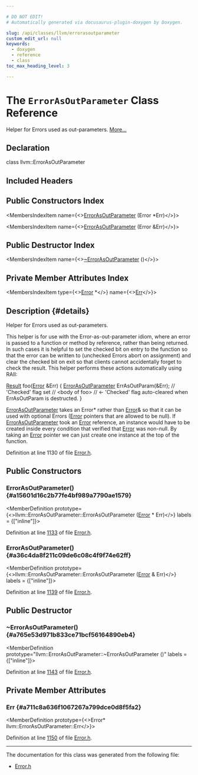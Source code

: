 ```yaml
---

# DO NOT EDIT!
# Automatically generated via docusaurus-plugin-doxygen by Doxygen.

slug: /api/classes/llvm/errorasoutparameter
custom_edit_url: null
keywords:
  - doxygen
  - reference
  - class
toc_max_heading_level: 3

---
```





# The `ErrorAsOutParameter` Class Reference

<DoxygenPage pluginConfig={pluginConfig}>

Helper for Errors used as out-parameters. <a href="#details">More...</a>

## Declaration

<CodeBlock>class llvm::ErrorAsOutParameter</CodeBlock>

## Included Headers

<IncludesList>
<IncludesListItem
  filePath="llvm/Support/Error.h"
  permalink="/docs/api/files/include/include/llvm/include/llvm/support/error-h"
  isLocal="true" />
</IncludesList>

## Public Constructors Index

<MembersIndex>

<MembersIndexItem
  name={<><a href="#a15601d16c2b77fe4bf989a7790ae1579">ErrorAsOutParameter</a> (Error &#42;Err)</>}>
</MembersIndexItem>

<MembersIndexItem
  name={<><a href="#a36c4da8f211c09de6c08c4f9f74e62ff">ErrorAsOutParameter</a> (Error &amp;Err)</>}>
</MembersIndexItem>

</MembersIndex>

## Public Destructor Index

<MembersIndex>

<MembersIndexItem
  name={<><a href="#a765e53d971b833ce71bcf56164890eb4">~ErrorAsOutParameter</a> ()</>}>
</MembersIndexItem>

</MembersIndex>

## Private Member Attributes Index

<MembersIndex>

<MembersIndexItem
  type={<><a href="/docs/api/classes/llvm/error">Error</a> &#42;</>}
  name={<><a href="#a711c8a636f1067267a799dce0d8f5fa2">Err</a></>}>
</MembersIndexItem>

</MembersIndex>

## Description {#details}

Helper for Errors used as out-parameters.

This helper is for use with the Error-as-out-parameter idiom, where an error is passed to a function or method by reference, rather than being returned. In such cases it is helpful to set the checked bit on entry to the function so that the error can be written to (unchecked Errors abort on assignment) and clear the checked bit on exit so that clients cannot accidentally forget to check the result. This helper performs these actions automatically using RAII:


<ProgramListing extension="cpp">

<CodeLine><span class="doxyHighlight"><a href="/docs/api/namespaces/llvm/ms-demangle/#afb795990ffc0cb7321e7d1eacc246324a8eea62084ca7e541d918e823422bd82e">Result</a> foo(<a href="/docs/api/namespaces/llvm/#ac226f3d2b9ca090171a8e0a8cb92c343a902b0d55fddef6f8d651fe1035b7d4bd">Error</a> &amp;Err) &#123;</span></CodeLine>
<CodeLine><span class="doxyHighlight">  <a href="#a15601d16c2b77fe4bf989a7790ae1579">ErrorAsOutParameter</a> ErrAsOutParam(&amp;Err); </span><span class="doxyHighlightComment">// &#39;Checked&#39; flag set</span></CodeLine>
<CodeLine><span class="doxyHighlight">  </span><span class="doxyHighlightComment">// &lt;body of foo&gt;</span></CodeLine>
<CodeLine><span class="doxyHighlight">  </span><span class="doxyHighlightComment">// &lt;- &#39;Checked&#39; flag auto-cleared when ErrAsOutParam is destructed.</span></CodeLine>
<CodeLine><span class="doxyHighlight">&#125;</span></CodeLine>

</ProgramListing>


<a href="/docs/api/classes/llvm/errorasoutparameter">ErrorAsOutParameter</a> takes an Error&#42; rather than <a href="/docs/api/classes/llvm/error">Error</a>&amp; so that it can be used with optional Errors (<a href="/docs/api/classes/llvm/error">Error</a> pointers that are allowed to be null). If <a href="/docs/api/classes/llvm/errorasoutparameter">ErrorAsOutParameter</a> took an <a href="/docs/api/classes/llvm/error">Error</a> reference, an instance would have to be created inside every condition that verified that <a href="/docs/api/classes/llvm/error">Error</a> was non-null. By taking an <a href="/docs/api/classes/llvm/error">Error</a> pointer we can just create one instance at the top of the function.

Definition at line 1130 of file <a href="/docs/api/files/include/include/llvm/include/llvm/support/error-h">Error.h</a>.

<SectionDefinition>

## Public Constructors

### ErrorAsOutParameter() {#a15601d16c2b77fe4bf989a7790ae1579}

<MemberDefinition
  prototype={<>llvm::ErrorAsOutParameter::ErrorAsOutParameter (<a href="/docs/api/classes/llvm/error">Error</a> &#42; Err)</>}
  labels = {["inline"]}>

Definition at line <a href="/docs/api/files/include/include/llvm/include/llvm/support/error-h/#l01133">1133</a> of file <a href="/docs/api/files/include/include/llvm/include/llvm/support/error-h">Error.h</a>.
</MemberDefinition>

### ErrorAsOutParameter() {#a36c4da8f211c09de6c08c4f9f74e62ff}

<MemberDefinition
  prototype={<>llvm::ErrorAsOutParameter::ErrorAsOutParameter (<a href="/docs/api/classes/llvm/error">Error</a> &amp; Err)</>}
  labels = {["inline"]}>

Definition at line <a href="/docs/api/files/include/include/llvm/include/llvm/support/error-h/#l01139">1139</a> of file <a href="/docs/api/files/include/include/llvm/include/llvm/support/error-h">Error.h</a>.
</MemberDefinition>

</SectionDefinition>

<SectionDefinition>

## Public Destructor

### ~ErrorAsOutParameter() {#a765e53d971b833ce71bcf56164890eb4}

<MemberDefinition
  prototype="llvm::ErrorAsOutParameter::~ErrorAsOutParameter ()"
  labels = {["inline"]}>

Definition at line <a href="/docs/api/files/include/include/llvm/include/llvm/support/error-h/#l01143">1143</a> of file <a href="/docs/api/files/include/include/llvm/include/llvm/support/error-h">Error.h</a>.
</MemberDefinition>

</SectionDefinition>

<SectionDefinition>

## Private Member Attributes

### Err {#a711c8a636f1067267a799dce0d8f5fa2}

<MemberDefinition
  prototype={<>Error&#42; llvm::ErrorAsOutParameter::Err</>}>

Definition at line <a href="/docs/api/files/include/include/llvm/include/llvm/support/error-h/#l01150">1150</a> of file <a href="/docs/api/files/include/include/llvm/include/llvm/support/error-h">Error.h</a>.
</MemberDefinition>

</SectionDefinition>

<hr/>

The documentation for this class was generated from the following file:

<ul>
<li><a href="/docs/api/files/include/include/llvm/include/llvm/support/error-h">Error.h</a></li>
</ul>

</DoxygenPage>
